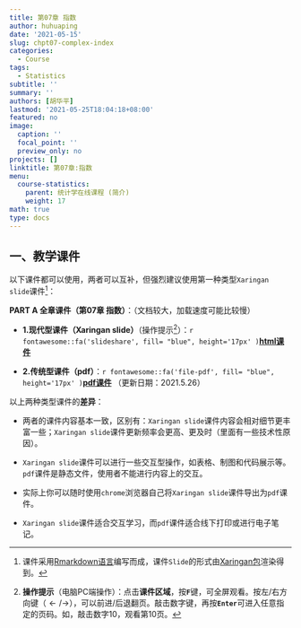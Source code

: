 ```yaml
---
title: 第07章 指数
author: huhuaping
date: '2021-05-15'
slug: chpt07-complex-index
categories:
  - Course
tags:
  - Statistics
subtitle: ''
summary: ''
authors: [胡华平]
lastmod: '2021-05-25T18:04:18+08:00'
featured: no
image:
  caption: ''
  focal_point: ''
  preview_only: no
projects: []
linktitle: 第07章:指数
menu:
  course-statistics:
    parent: 统计学在线课程 (简介)
    weight: 17
math: true
type: docs
---
```


## 一、教学课件

以下课件都可以使用，两者可以互补，但强烈建议使用第一种类型`Xaringan slide`课件[^a]：

**PART A 全章课件（第07章 指数）**：（文档较大，加载速度可能比较慢）

- **1.现代型课件（Xaringan slide）**（操作提示[^b]）：`r fontawesome::fa('slideshare', fill= "blue", height='17px' )`[**html课件**](/course-statistics/03-slide-class/07-complex-index.html) 

- **2.传统型课件（pdf）**：`r fontawesome::fa('file-pdf', fill= "blue", height='17px' )`[**pdf课件**](/course-statistics/material/07-complex-index.pdf) （更新日期：2021.5.26）

以上两种类型课件的**差异**：

- 两者的课件内容基本一致，区别有：`Xaringan slide`课件内容会相对细节更丰富一些；`Xaringan slide`课件更新频率会更高、更及时（里面有一些技术性原因）。

- `Xaringan slide`课件可以进行一些交互型操作，如表格、制图和代码展示等。`pdf`课件是静态文件，使用者不能进行内容上的交互。

- 实际上你可以随时使用`chrome`浏览器自己将`Xaringan slide`课件导出为`pdf`课件。

- `Xaringan slide`课件适合交互学习，而`pdf`课件适合线下打印或进行电子笔记。


<!---footnote following--->

[^a]:课件采用[Rmarkdown语言](https://rmarkdown.rstudio.com/)编写而成，课件`Slide`的形式由[Xaringan包](https://github.com/yihui/xaringan)渲染得到。

[^b]:**操作提示**（电脑PC端操作）：点击**课件区域**，按**`F`**键，可全屏观看。按左/右方向键（$\leftarrow/\rightarrow$），可以前进/后退翻页。敲击数字键，再按**`Enter`**可进入任意指定的页码。如，敲击数字10，观看第10页。

